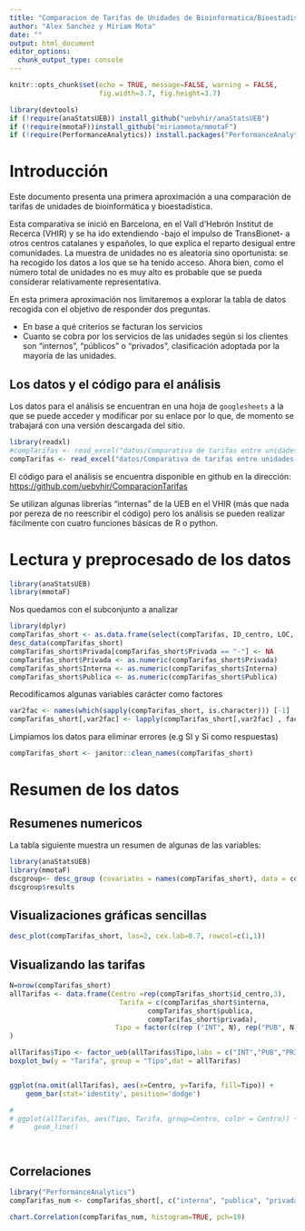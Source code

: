 ```yaml
---
title: "Comparacion de Tarifas de Unidades de Bioinformatica/Bioestadistica"
author: "Alex Sanchez y Miriam Mota"
date: ""
output: html_document
editor_options: 
  chunk_output_type: console
---
```


```r
knitr::opts_chunk$set(echo = TRUE, message=FALSE, warning = FALSE, 
                      fig.width=3.7, fig.height=3.7)
```


```r
library(devtools)
if (!require(anaStatsUEB)) install_github("uebvhir/anaStatsUEB")
if (!require(mmotaF))install_github("miriammota/mmotaF")
if (!require(PerformanceAnalytics)) install.packages("PerformanceAnalytics")
```

# Introducción

Este documento presenta una primera aproximación a una comparación de tarifas de unidades de bioinformática y bioestadística.

Esta comparativa se inició en Barcelona, en el Vall d'Hebrón Institut de Recerca (VHIR) y se ha ido extendiendo -bajo el impulso de TransBionet- a otros centros catalanes y españoles, lo que explica el reparto desigual entre comunidades. 
La muestra de unidades no es aleatoria sino oportunista: se ha recogido los datos a los que se ha tenido acceso. Ahora bien, como el número total de unidades no es muy alto es probable que se pueda considerar relativamente representativa.

En esta primera aproximación nos limitaremos a explorar la tabla de datos recogida con el objetivo de responder dos preguntas.

- En base a qué criterios se facturan los servicios
- Cuanto se cobra por los servicios de las unidades según si los clientes son "internos", "públicos" o "privados", clasificación adoptada por la mayoría de las unidades.


## Los datos y el código para el análisis

Los datos para el análisis se encuentran en una hoja de `googlesheets` a la que se puede acceder y modificar por su enlace por lo que, de momento se trabajará con una versión descargada del sitio.

```r
library(readxl)
#compTarifas <- read_excel("datos/Comparativa de tarifas entre unidades.xlsx")
compTarifas <- read_excel("datos/Comparativa de tarifas entre unidades-20201008.xlsx")
```

El código para el análisis se encuentra disponible en github en la dirección: [https://github.com/uebvhir/ComparacionTarifas](https://github.com/uebvhir/ComparacionTarifas)

Se utilizan algunas librerías "internas" de la UEB en el VHIR (más que nada por pereza de no reescribir el código) pero los análisis se pueden realizar fácilmente con cuatro funciones básicas de R o python.

# Lectura y preprocesado de los datos

```r
library(anaStatsUEB)
library(mmotaF)
```

Nos quedamos con el subconjunto a analizar

```r
library(dplyr)
compTarifas_short <- as.data.frame(select(compTarifas, ID_centro, LOC, Tipo, TransBioNet, Criterio, Pers., Interna, Publica, Privada))
desc_data(compTarifas_short)
compTarifas_short$Privada[compTarifas_short$Privada == "-"] <- NA
compTarifas_short$Privada <- as.numeric(compTarifas_short$Privada)
compTarifas_short$Interna <- as.numeric(compTarifas_short$Interna)
compTarifas_short$Publica <- as.numeric(compTarifas_short$Publica)
```

Recodificamos algunas variables carácter como factores


```r
var2fac <- names(which(sapply(compTarifas_short, is.character))) [-1]
compTarifas_short[,var2fac] <- lapply(compTarifas_short[,var2fac] , factor) 
```

Limpiamos los datos para eliminar errores (e.g SI y Si como respuestas)

```r
compTarifas_short <- janitor::clean_names(compTarifas_short) 
```

# Resumen de los datos

## Resumenes numericos

La tabla siguiente muestra un resumen de algunas de las variables:

```r
library(anaStatsUEB)
library(mmotaF)
dscgroup<- desc_group (covariates = names(compTarifas_short), data = compTarifas_short)
dscgroup$results
```

## Visualizaciones gráficas sencillas

```r
desc_plot(compTarifas_short, las=2, cex.lab=0.7, rowcol=c(1,1))
```

## Visualizando las tarifas

```r
N=nrow(compTarifas_short)
allTarifas <- data.frame(Centro =rep(compTarifas_short$id_centro,3), 
                           Tarifa = c(compTarifas_short$interna, 
                                  compTarifas_short$publica,
                                  compTarifas_short$privada),
                          Tipo = factor(c(rep ("INT", N), rep("PUB", N), rep("PRIV", N)))
)

allTarifas$Tipo <- factor_ueb(allTarifas$Tipo,labs = c("INT","PUB","PRIV"))
boxplot_bw(y = "Tarifa", group = "Tipo",dat = allTarifas)


ggplot(na.omit(allTarifas), aes(x=Centro, y=Tarifa, fill=Tipo)) +
    geom_bar(stat='identity', position='dodge')

# 
# ggplot(allTarifas, aes(Tipo, Tarifa, group=Centro, color = Centro)) +
#     geom_line() 




```


## Correlaciones

```r
library("PerformanceAnalytics")
compTarifas_num <- compTarifas_short[, c("interna", "publica", "privada")]

chart.Correlation(compTarifas_num, histogram=TRUE, pch=19)
```



